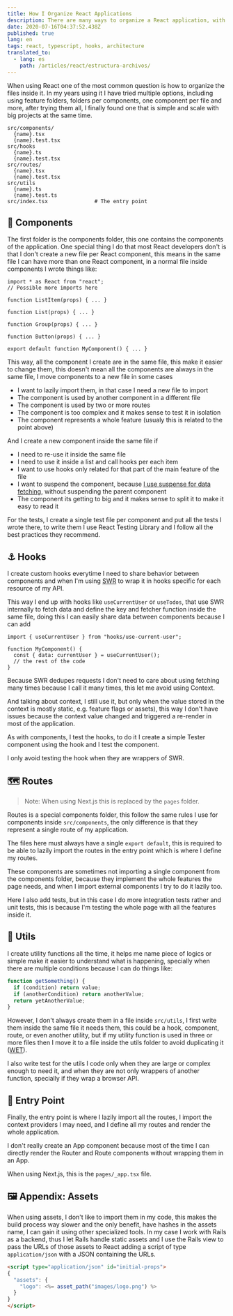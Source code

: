 ```yaml
---
title: How I Organize React Applications
description: There are many ways to organize a React application, with the years this the the one I liked the most
date: 2020-07-16T04:37:52.438Z
published: true
lang: en
tags: react, typescript, hooks, architecture
translated_to:
  - lang: es
    path: /articles/react/estructura-archivos/
---
```


When using React one of the most common question is how to organize the files inside it. In my years using it I have tried multiple options, including using feature folders, folders per components, one component per file and more, after trying them all, I finally found one that is simple and scale with big projects at the same time.

```
src/components/
  {name}.tsx
  {name}.test.tsx
src/hooks
  {name}.ts
  {name}.test.tsx
src/routes/
  {name}.tsx
  {name}.test.tsx
src/utils
  {name}.ts
  {name}.test.ts
src/index.tsx               # The entry point
```

## 🧱 Components

The first folder is the components folder, this one contains the components of the application. One special thing I do that most React developers don't is that I don't create a new file per React component, this means in the same file I can have more than one React component, in a normal file inside components I wrote things like:

```tsx
import * as React from "react";
// Possible more imports here

function ListItem(props) { ... }

function List(props) { ... }

function Group(props) { ... }

function Button(props) { ... }

export default function MyComponent() { ... }
```

This way, all the component I create are in the same file, this make it easier to change them, this doesn't mean all the components are always in the same file, I move components to a new file in some cases

- I want to lazily import them, in that case I need a new file to import
- The component is used by another component in a different file
- The component is used by two or more routes
- The component is too complex and it makes sense to test it in isolation
- The component represents a whole feature (usualy this is related to the point above)

And I create a new component inside the same file if

- I need to re-use it inside the same file
- I need to use it inside a list and call hooks per each item
- I want to use hooks only related for that part of the main feature of the file
- I want to suspend the component, because [I use suspense for data fetching](/articles/swr/suspense/), without suspending the parent component
- The component its getting to big and it makes sense to split it to make it easy to read it

For the tests, I create a single test file per component and put all the tests I wrote there, to write them I use React Testing Library and I follow all the best practices they recommend.

## ⚓️ Hooks

I create custom hooks everytime I need to share behavior between components and when I'm using [SWR](https://swr.vercel.app) to wrap it in hooks specific for each resource of my API.

This way I end up with hooks like `useCurrentUser` or `useTodos`, that use SWR internally to fetch data and define the key and fetcher function inside the same file, doing this I can easily share data between components because I can add

```tsx
import { useCurrentUser } from "hooks/use-current-user";

function MyComponent() {
  const { data: currentUser } = useCurrentUser();
  // the rest of the code
}
```

Because SWR dedupes requests I don't need to care about using fetching many times because I call it many times, this let me avoid using Context.

And talking about context, I still use it, but only when the value stored in the context is mostly static, e.g. feature flags or assets), this way I don't have issues because the context value changed and triggered a re-render in most of the application.

As with components, I test the hooks, to do it I create a simple Tester component using the hook and I test the component.

I only avoid testing the hook when they are wrappers of SWR.

## 🗺️ Routes

> Note: When using Next.js this is replaced by the `pages` folder.

Routes is a special components folder, this follow the same rules I use for components inside `src/components`, the only difference is that they represent a single route of my application.

The files here must always have a single `export default`, this is required to be able to lazily import the routes in the entry point which is where I define my routes.

These components are sometimes not importing a single component from the components folder, because they implement the whole features the page needs, and when I import external components I try to do it lazily too.

Here I also add tests, but in this case I do more integration tests rather and unit tests, this is because I'm testing the whole page with all the features inside it.

## 🔨 Utils

I create utility functions all the time, it helps me name piece of logics or simple make it easier to understand what is happening, specially when there are multiple conditions because I can do things like:

```ts
function getSomething() {
  if (condition) return value;
  if (anotherCondition) return anotherValue;
  return yetAnotherValue;
}
```

However, I don't always create them in a file inside `src/utils`, I first write them inside the same file it needs them, this could be a hook, component, route, or even another utility, but if my utility function is used in three or more files then I move it to a file inside the utils folder to avoid duplicating it ([WET](https://dev.to/wuz/stop-trying-to-be-so-dry-instead-write-everything-twice-wet-5g33)).

I also write test for the utils I code only when they are large or complex enough to need it, and when they are not only wrappers of another function, specially if they wrap a browser API.

## 🚪 Entry Point

Finally, the entry point is where I lazily import all the routes, I import the context providers I may need, and I define all my routes and render the whole application.

I don't really create an App component because most of the time I can directly render the Router and Route components without wrapping them in an App.

When using Next.js, this is the `pages/_app.tsx` file.

## 🖼️ Appendix: Assets

When using assets, I don't like to import them in my code, this makes the build process way slower and the only benefit, have hashes in the assets name, I can gain it using other specialized tools. In my case I work with Rails as a backend, thus I let Rails handle static assets and I use the Rails view to pass the URLs of those assets to React adding a script of type `application/json` with a JSON containing the URLs.

```html
<script type="application/json" id="initial-props">
{
  "assets": {
    "logo": <%= asset_path("images/logo.png") %>
  }
}
</script>
```
